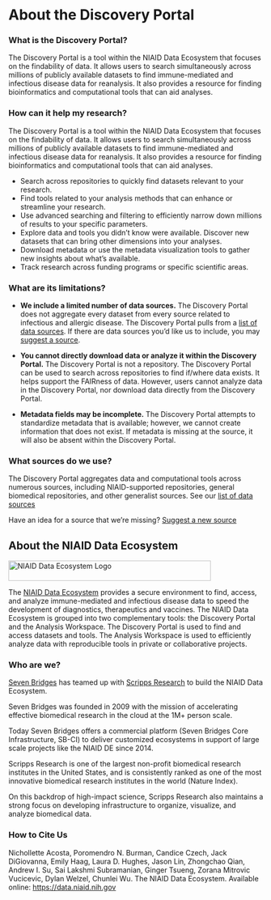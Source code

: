 # About the Discovery Portal

### What is the Discovery Portal?

The Discovery Portal is a tool within the NIAID Data Ecosystem that focuses on
the findability of data. It allows users to search simultaneously across
millions of publicly available datasets to find immune-mediated and infectious
disease data for reanalysis. It also provides a resource for finding
bioinformatics and computational tools that can aid analyses.

### How can it help my research?

The Discovery Portal is a tool within the NIAID Data Ecosystem that focuses on
the findability of data. It allows users to search simultaneously across
millions of publicly available datasets to find immune-mediated and infectious
disease data for reanalysis. It also provides a resource for finding
bioinformatics and computational tools that can aid analyses.

- Search across repositories to quickly find datasets relevant to your research.
- Find tools related to your analysis methods that can enhance or streamline
  your research.
- Use advanced searching and filtering to efficiently narrow down millions of
  results to your specific parameters.
- Explore data and tools you didn’t know were available. Discover new datasets
  that can bring other dimensions into your analyses.
- Download metadata or use the metadata visualization tools to gather new
  insights about what’s available.
- Track research across funding programs or specific scientific areas.

### **What are its limitations?**

- **We include a limited number of data sources.** The Discovery Portal does not
  aggregate every dataset from every source related to infectious and allergic
  disease. The Discovery Portal pulls from a
  [list of data sources](https://data-staging.niaid.nih.gov/portal/sources/). If
  there are data sources you’d like us to include, you may
  [suggest a source](https://github.com/NIAID-Data-Ecosystem/nde-crawlers/issues/new?assignees=&labels=&template=suggest-a-new-resource.md&title=%5BSOURCE%5D).

- **You cannot directly download data or analyze it within the Discovery
  Portal.** The Discovery Portal is not a repository. The Discovery Portal can
  be used to search across repositories to find if/where data exists. It helps
  support the FAIRness of data. However, users cannot analyze data in the
  Discovery Portal, nor download data directly from the Discovery Portal.

- **Metadata fields may be incomplete.** The Discovery Portal attempts to
  standardize metadata that is available; however, we cannot create information
  that does not exist. If metadata is missing at the source, it will also be
  absent within the Discovery Portal.

### **What sources do we use?**

The Discovery Portal aggregates data and computational tools across numerous
sources, including NIAID-supported repositories, general biomedical
repositories, and other generalist sources. See our
[list of data sources](https://data-staging.niaid.nih.gov/portal/sources/)

Have an idea for a source that we’re missing?
[Suggest a new source](https://github.com/NIAID-Data-Ecosystem/nde-crawlers/issues/new?assignees=&labels=&template=suggest-a-new-resource.md&title=%5BSOURCE%5D)

<Flex alignItems="center" justifyContent="space-between" mt={16} flexWrap='wrap'>

<h2 mt={0} whiteSpace='nowrap'>
  About the NIAID Data Ecosystem
</h2>

<Image
  alt='NIAID Data Ecosystem Logo'
  src='/assets/niaid-data-ecosystem-logo_desktop.svg'
  width='400px'
  height='40px'
  layout='fixed'
  my={2}
/>

</Flex>

The [NIAID Data Ecosystem](https://data-staging.niaid.nih.gov/) provides a
secure environment to find, access, and analyze immune-mediated and infectious
disease data to speed the development of diagnostics, therapeutics and vaccines.
The NIAID Data Ecosystem is grouped into two complementary tools: the Discovery
Portal and the Analysis Workspace. The Discovery Portal is used to find and
access datasets and tools. The Analysis Workspace is used to efficiently analyze
data with reproducible tools in private or collaborative projects.

### **Who are we?**

[Seven Bridges](https://www.sevenbridges.com/) has teamed up with
[Scripps Research](https://www.scripps.edu/) to build the NIAID Data Ecosystem.

Seven Bridges was founded in 2009 with the mission of accelerating effective
biomedical research in the cloud at the 1M+ person scale.

Today Seven Bridges offers a commercial platform (Seven Bridges Core
Infrastructure, SB-CI) to deliver customized ecosystems in support of large
scale projects like the NIAID DE since 2014.

Scripps Research is one of the largest non-profit biomedical research institutes
in the United States, and is consistently ranked as one of the most innovative
biomedical research institutes in the world (Nature Index).

On this backdrop of high-impact science, Scripps Research also maintains a
strong focus on developing infrastructure to organize, visualize, and analyze
biomedical data.

### **How to Cite Us**

Nichollette Acosta, Poromendro N. Burman, Candice Czech, Jack DiGiovanna, Emily
Haag, Laura D. Hughes, Jason Lin, Zhongchao Qian, Andrew I. Su, Sai Lakshmi
Subramanian, Ginger Tsueng, Zorana Mitrovic Vucicevic, Dylan Welzel, Chunlei Wu.
The NIAID Data Ecosystem. Available online: https://data.niaid.nih.gov
